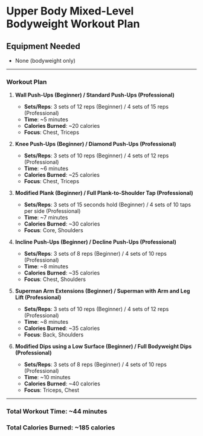 # Upper Body Mixed-Level Bodyweight Workout Plan

## Equipment Needed
- None (bodyweight only)

---

### Workout Plan

1. **Wall Push-Ups (Beginner) / Standard Push-Ups (Professional)**  
   - **Sets/Reps**: 3 sets of 12 reps (Beginner) / 4 sets of 15 reps (Professional)  
   - **Time**: ~5 minutes  
   - **Calories Burned**: ~20 calories  
   - **Focus**: Chest, Triceps  

2. **Knee Push-Ups (Beginner) / Diamond Push-Ups (Professional)**  
   - **Sets/Reps**: 3 sets of 10 reps (Beginner) / 4 sets of 12 reps (Professional)  
   - **Time**: ~6 minutes  
   - **Calories Burned**: ~25 calories  
   - **Focus**: Chest, Triceps  

3. **Modified Plank (Beginner) / Full Plank-to-Shoulder Tap (Professional)**  
   - **Sets/Reps**: 3 sets of 15 seconds hold (Beginner) / 4 sets of 10 taps per side (Professional)  
   - **Time**: ~7 minutes  
   - **Calories Burned**: ~30 calories  
   - **Focus**: Core, Shoulders  

4. **Incline Push-Ups (Beginner) / Decline Push-Ups (Professional)**  
   - **Sets/Reps**: 3 sets of 8 reps (Beginner) / 4 sets of 10 reps (Professional)  
   - **Time**: ~8 minutes  
   - **Calories Burned**: ~35 calories  
   - **Focus**: Chest, Shoulders  

5. **Superman Arm Extensions (Beginner) / Superman with Arm and Leg Lift (Professional)**  
   - **Sets/Reps**: 3 sets of 10 reps (Beginner) / 4 sets of 12 reps (Professional)  
   - **Time**: ~8 minutes  
   - **Calories Burned**: ~35 calories  
   - **Focus**: Back, Shoulders  

6. **Modified Dips using a Low Surface (Beginner) / Full Bodyweight Dips (Professional)**  
   - **Sets/Reps**: 3 sets of 8 reps (Beginner) / 4 sets of 10 reps (Professional)  
   - **Time**: ~10 minutes  
   - **Calories Burned**: ~40 calories  
   - **Focus**: Triceps, Chest  

---

### Total Workout Time: ~44 minutes  
### Total Calories Burned: ~185 calories